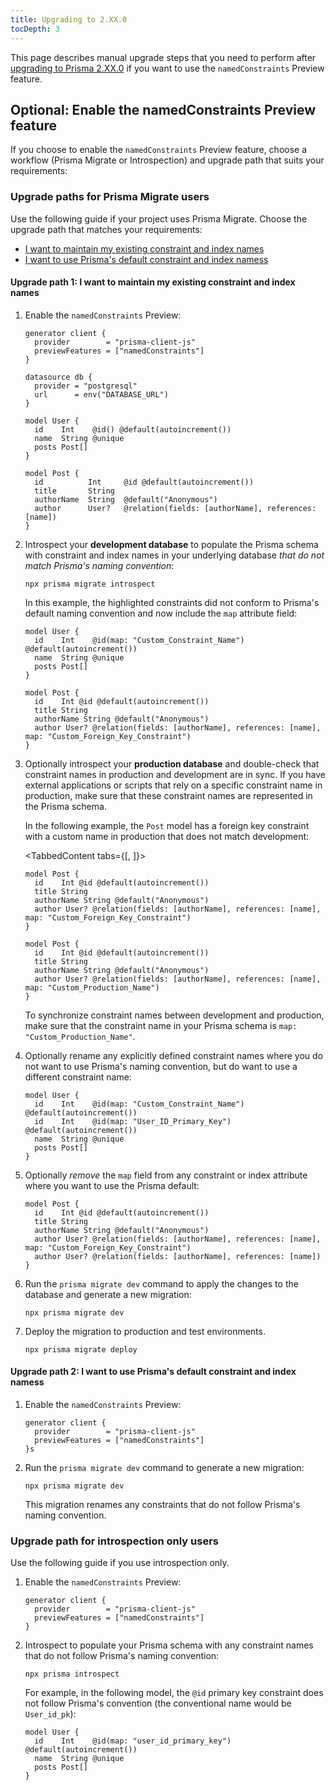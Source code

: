```yaml
---
title: Upgrading to 2.XX.0
tocDepth: 3
---
```


<TopBlock>

This page describes manual upgrade steps that you need to perform after [upgrading to Prisma 2.XX.0](.) if you want to use the `namedConstraints` Preview feature.

</TopBlock>

## Optional: Enable the <inlinecode>namedConstraints</inlinecode> Preview feature

If you choose to enable the `namedConstraints` Preview feature, choose a workflow (Prisma Migrate or Introspection) and upgrade path that suits your requirements:

### Upgrade paths for Prisma Migrate users

Use the following guide if your project uses Prisma Migrate. Choose the upgrade path that matches your requirements:

* [I want to maintain my existing constraint and index names](#upgrade-path-1-i-want-to-maintain-my-existing-constraint-and-index-names)
* [I want to use Prisma's default constraint and index namess](#upgrade-path-2-i-want-to-use-prismas-default-constraint-and-index-namess)

#### Upgrade path 1: I want to maintain my existing constraint and index names

1. Enable the `namedConstraints` Preview:

    ```prisma highlight=3;normal
    generator client {
      provider        = "prisma-client-js"
      previewFeatures = ["namedConstraints"]
    }

    datasource db {
      provider = "postgresql"
      url      = env("DATABASE_URL")
    }

    model User {
      id    Int    @id() @default(autoincrement())
      name  String @unique
      posts Post[]
    }

    model Post {
      id          Int     @id @default(autoincrement())
      title       String
      authorName  String  @default("Anonymous")
      author      User?   @relation(fields: [authorName], references: [name])
    }
    ```
   
1. Introspect your **development database** to populate the Prisma schema with constraint and index names in your underlying database _that do not match Prisma's naming convention_:

   ```terminal
   npx prisma migrate introspect
   ```

   In this example, the highlighted constraints did not conform to Prisma's default naming convention and now include the `map` attribute field:

   ```prisma highlight=11;normal
   model User {
     id    Int    @id(map: "Custom_Constraint_Name") @default(autoincrement())
     name  String @unique
     posts Post[]
   }

   model Post {
     id    Int @id @default(autoincrement())
     title String
     authorName String @default("Anonymous")
     author User? @relation(fields: [authorName], references: [name], map: "Custom_Foreign_Key_Constraint")
   }
   ```

1. Optionally introspect your **production database** and double-check that constraint names in production and development are in sync. If you have external applications or scripts that rely on a specific constraint name in production, make sure that these constraint names are represented in the Prisma schema.

    In the following example, the `Post` model has a foreign key constraint with a custom name in production that does not match development:

   <TabbedContent tabs={[<FileWithIcon text="Development environment" icon="prisma"/>, <FileWithIcon text="Production environment" icon="prisma"/>]}>
   <tab>

    ```prisma highlight=5;normal
    model Post {
      id    Int @id @default(autoincrement())
      title String
      authorName String @default("Anonymous")
      author User? @relation(fields: [authorName], references: [name], map: "Custom_Foreign_Key_Constraint")
   } 
   ```

   </tab>
   <tab>

    ```prisma highlight=5;normal
    model Post {
      id    Int @id @default(autoincrement())
      title String
      authorName String @default("Anonymous")
      author User? @relation(fields: [authorName], references: [name], map: "Custom_Production_Name")
   } 
   ```

   </tab>
   </TabbedContent>
   
   To synchronize constraint names between development and production, make sure that the constraint name in your Prisma schema is `map: "Custom_Production_Name"`.

1. Optionally rename any explicitly defined constraint names where you do not want to use Prisma's naming convention, but do want to use a different constraint name:

   ```prisma highlight=2;delete|3;add
   model User {
     id    Int    @id(map: "Custom_Constraint_Name") @default(autoincrement())       
     id    Int    @id(map: "User_ID_Primary_Key") @default(autoincrement())
     name  String @unique
     posts Post[]
   }
   ```

1. Optionally _remove_ the `map` field from any constraint or index attribute where you want to use the Prisma default:
   
   ```prisma highlight=5;delete|6;add
   model Post {
     id    Int @id @default(autoincrement())
     title String
     authorName String @default("Anonymous")
     author User? @relation(fields: [authorName], references: [name], map: "Custom_Foreign_Key_Constraint")
     author User? @relation(fields: [authorName], references: [name])
   }
   ```

1. Run the `prisma migrate dev` command to apply the changes to the database and generate a new migration:

   ```terminal
   npx prisma migrate dev
   ```

1. Deploy the migration to production and test environments.

   ```terminal
   npx prisma migrate deploy
   ```

#### Upgrade path 2: I want to use Prisma's default constraint and index namess

1. Enable the `namedConstraints` Preview:

    ```prisma highlight=3;normal
    generator client {
      provider        = "prisma-client-js"
      previewFeatures = ["namedConstraints"]
    }s
    ```

1. Run the `prisma migrate dev` command to generate a new migration:

   ```terminal
   npx prisma migrate dev
   ```

   This migration renames any constraints that do not follow Prisma's naming convention.

### Upgrade path for introspection only users

Use the following guide if you use introspection only.

1. Enable the `namedConstraints` Preview:

    ```prisma highlight=3;normal
    generator client {
      provider        = "prisma-client-js"
      previewFeatures = ["namedConstraints"]
    }
    ```

1. Introspect to populate your Prisma schema with any constraint names that do not follow Prisma's naming convention:

   ```terminal
   npx prisma introspect
   ```

   For example, in the following model, the `@id` primary key constraint does not follow Prisma's convention (the conventional name would be `User_id_pk`):

   ```prisma
   model User {
     id    Int    @id(map: "user_id_primary_key") @default(autoincrement())
     name  String @unique
     posts Post[]
   }
   ```